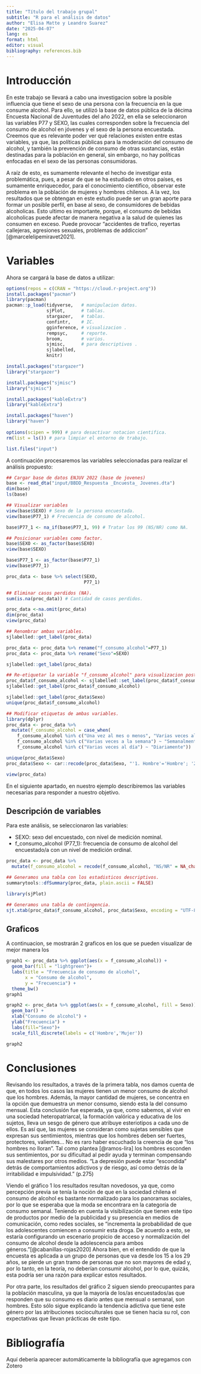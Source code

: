 ```yaml
---
title: "Título del trabajo grupal"
subtitle: "R para el análisis de datos"
author: "Elisa Matte y Leandro Suarez"
date: "2025-04-07"
lang: es
format: html
editor: visual
bibliography: references.bib
---
```


# Introducción

En este trabajo se llevará a cabo una investigacion sobre la posible influencia que tiene el sexo de una persona con la frecuencia en la que consume alcohol. Para ello, se utilizó la base de datos pública de la décima Encuesta Nacional de Juventudes del año 2022, en ella se seleccionaron las variables P77 y SEXO, las cuales corresponden sobre la frecuencia del consumo de alcohol en jóvenes y el sexo de la persona encuestada. Creemos que es relevante poder ver qué relaciones existen entre estas variables, ya que, las políticas públicas para la moderación del consumo de alcohol, y también la prevención de consumo de otras sustancias, están destinadas para la población en general, sin embargo, no hay políticas enfocadas en el sexo de las personas consumidoras.

A raíz de esto, es sumamente relevante el hecho de investigar esta problemática, pues, a pesar de que se ha estudiado en otros países, es sumamente enriquecedor, para el conocimiento cientifico, observar este problema en la población de mujeres y hombres chilenos. A la vez, los resultados que se obtengan en este estudio puede ser un gran aporte para formar un posible perfil, en base al sexo, de consumidores de bebidas alcoholicas. Esto ultimo es importante, porque, el consumo de bebidas alcoholicas puede afectar de manera negativa a la salud de quienes las consumen en exceso. Puede provocar "accidentes de trafico, reyertas callejeras, agresiones sexuales, problemas de addiccion" [@marcelelipemiravet2021].

# Variables

Ahora se cargará la base de datos a utilizar:

```r
options(repos = c(CRAN = "https://cloud.r-project.org"))
install.packages("pacman")
library(pacman)
pacman::p_load(tidyverse,   # manipulacion datos.
               sjPlot,      # tablas.
               stargazer,   # tablas.
               confintr,    # IC.
               gginference, # visualizacion .
               rempsyc,     # reporte.
               broom,       # varios.
               sjmisc,      # para descriptivos .
               sjlabelled,
               knitr)

install.packages("stargazer")
library("stargazer")

install.packages("sjmisc")
library("sjmisc")

install.packages("kableExtra")
library("kableExtra")

install.packages("haven")
library("haven")
                     
options(scipen = 999) # para desactivar notacion cientifica.
rm(list = ls()) # para limpiar el entorno de trabajo.

list.files("input")
```

A continuación procesaremos las variables seleccionadas para realizar el análisis propuesto:

```r
## Cargar base de datos ENJUV 2022 (base de jovenes)
base <- read_dta("input/BBDD_Respuesta _Encuesta_ Jovenes.dta")
dim(base)
ls(base) 

## Visualizar variables
view(base$SEXO) # Sexo de la persona encuestada.
view(base$P77_1) # Frecuencia de consumo de alcohol.

base$P77_1 <- na_if(base$P77_1, 99) # Tratar los 99 (NS/NR) como NA.

## Posicionar variables como factor.
base$SEXO <- as_factor(base$SEXO)
view(base$SEXO)

base$P77_1 <- as_factor(base$P77_1)
view(base$P77_1)

proc_data <- base %>% select(SEXO, 
                             P77_1) 

## Eliminar casos perdidos (NA).
sum(is.na(proc_data)) # Cantidad de casos perdidos.

proc_data <-na.omit(proc_data) 
dim(proc_data)
view(proc_data)

## Renombrar ambas variables.
sjlabelled::get_label(proc_data)

proc_data <- proc_data %>% rename("f_consumo_alcohol"=P77_1)
proc_data <- proc_data %>% rename("Sexo"=SEXO)

sjlabelled::get_label(proc_data)

## Re-etiquetar la variable "f_consumo_alcohol" para visualizacion posterior.
proc_data$f_consumo_alcohol <- sjlabelled::set_label(proc_data$f_consumo_alcohol, label = "Frecuencia de Consumo: Alcohol")
sjlabelled::get_label(proc_data$f_consumo_alcohol)

sjlabelled::get_label(proc_data$Sexo)
unique(proc_data$f_consumo_alcohol)

## Modificar etiquetas de ambas variables.
library(dplyr)
proc_data <- proc_data %>%
  mutate(f_consumo_alcohol = case_when(
    f_consumo_alcohol %in% c("Una vez al mes o menos", "Varias veces al mes") ~ "Mensualmente",
    f_consumo_alcohol %in% c("Varias veces a la semana") ~ "Semanalmente",
    f_consumo_alcohol %in% c("Varias veces al día") ~ "Diariamente"))

unique(proc_data$Sexo)
proc_data$Sexo <- car::recode(proc_data$Sexo, "'1. Hombre'='Hombre'; '2. Mujer'='Mujer'")

view(proc_data)
```

En el siguiente apartado, en nuestro ejemplo describiremos las variables necesarias para responder a nuestro objetivo.

## Descripción de variables

Para este análisis, se seleccionaron las variables:

-   SEXO: sexo del encuestado, con nivel de medición nominal.
-   f_consumo_alcohol (P77_1): frecuencia de consumo de alcohol del encuestado/a con un nivel de medición ordinal.

```r
proc_data <- proc_data %>%
  mutate(f_consumo_alcohol = recode(f_consumo_alcohol, "NS/NR" = NA_character_)) # a lo mejor cambiarlo D:

## Generamos una tabla con los estadisticos descriptivos.
summarytools::dfSummary(proc_data, plain.ascii = FALSE)

library(sjPlot)

## Generamos una tabla de contingencia. 
sjt.xtab(proc_data$f_consumo_alcohol, proc_data$Sexo, encoding = "UTF-8")
```

## Graficos

A continuacion, se mostrarán 2 graficos en los que se pueden visualizar de mejor manera los

```r
graph1 <- proc_data %>% ggplot(aes(x = f_consumo_alcohol)) + 
  geom_bar(fill = "lightgreen")+
  labs(title = "Frecuencia de consumo de alcohol",
       x = "Consumo de alcohol",
       y = "Frecuencia") +
  theme_bw()
graph1
```

```r
graph2 <- proc_data %>% ggplot(aes(x = f_consumo_alcohol, fill = Sexo)) + 
  geom_bar() +
  xlab("Consumo de alcohol") +
  ylab("Frecuencia") + 
  labs(fill="Sexo")+
  scale_fill_discrete(labels = c('Hombre','Mujer'))

graph2
```

# Conclusiones

Revisando los resultados, a través de la primera tabla, nos damos cuenta de que, en todos los casos las mujeres tienen un menor consumo de alcohol que los hombres. Además, la mayor cantidad de mujeres, se concentra en la opción que demuestra un menor consumo, siendo esta la del consumo mensual. Esta conclusión fue esperada, ya que, como sabemos, al vivir en una sociedad heteropatriarcal, la formación valórica y educativa de los sujetos, lleva un sesgo de género que atribuye esteriotipos a cada uno de ellos. Es así que, las mujeres se consideran como sujetas sensibles que expresan sus sentimientos, mientras que los hombres deben ser fuertes, protectores, valientes... No es raro haber escuchado la creencia de que "los hombres no lloran". Tal como plantea [@ramos-lira] los hombres esconden sus sentimientos, por su dificultad al pedir ayuda y terminan compensando sus malestares por otros medios. "La depresión puede estar “escondida” detrás de comportamientos adictivos y de riesgo, así como detrás de la irritabilidad e impulsividad." (p.275)

Viendo el gráfico 1 los resultados resultan novedosos, ya que, como percepción previa se tenía la noción de que en la sociedad chilena el consumo de alcohol es bastante normalizado para los panoramas sociales, por lo que se esperaba que la moda se encontrara en la categoría de consumo semanal. Teniendo en cuenta la visibilización que tienen este tipo de productos por medio de la publicidad y su presencia en medios de comunicación, como redes sociales, se "incrementa la probabilidad de que los adolescentes comiencen a consumir esta droga. De acuerdo a esto, se estaría configurando un escenario propicio de acceso y normalización del consumo de alcohol desde la adolescencia para ambos géneros."[@cabanillas-rojas2020] Ahora bien, en el entendido de que la encuesta es aplicada a un grupo de personas que va desde los 15 a los 29 años, se pierde un gran tramo de personas que no son mayores de edad y, por lo tanto, en la teoría, no deberían consumir alcohol, por lo que, quizás, esta podría ser una razón para explicar estos resultados.

Por otra parte, los resultados del gráfico 2 siguen siendo preocupantes para la población masculina, ya que la mayoría de los/as encuestados/as que responden que su consumo es diario antes que mensual o semanal, son hombres. Esto sólo sigue explicando la tendencia adictiva que tiene este género por las atribuciones socioculturales que se tienen hacia su rol, con expectativas que llevan prácticas de este tipo.

# Bibliografía

Aquí debería aparecer automáticamente la bibliografía que agregamos con Zotero
